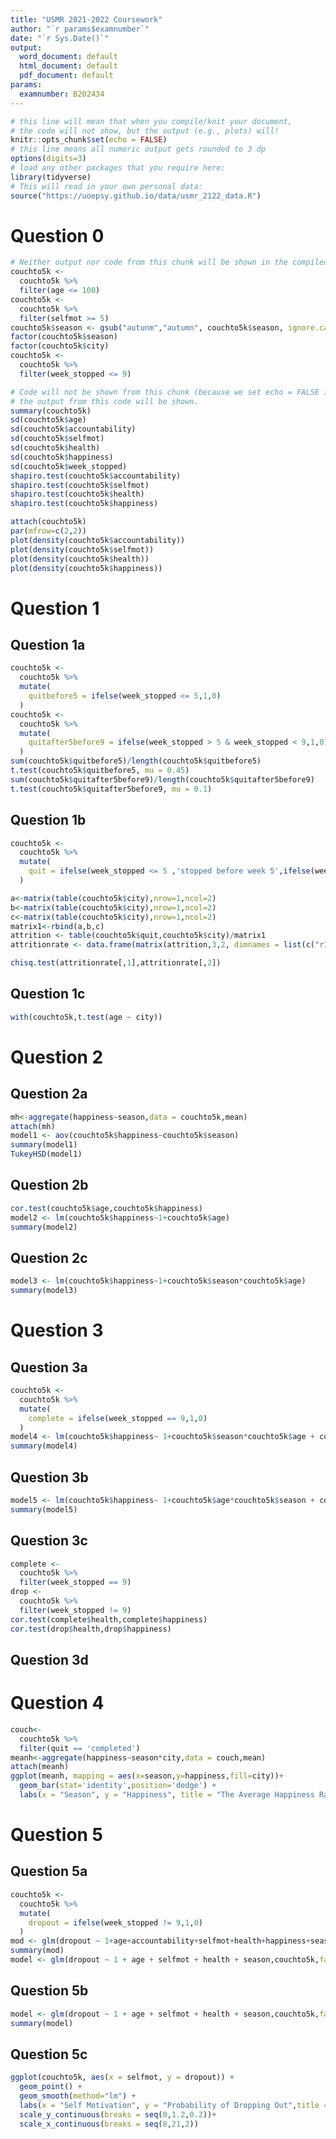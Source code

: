---
title: "USMR 2021-2022 Coursework"
author: "`r params$examnumber`"
date: "`r Sys.Date()`"
output:
  word_document: default
  html_document: default
  pdf_document: default
params:
  examnumber: B202434
---

<!-- We have provided a template below with headings/sub-headings for each question/sub-question. This is just a template. Feel free to add or delete code-chunks if desired.  -->
<!-- Beneath here is some code which will set everything up for you.  Anything that is needed to run your code should be explicitly set up below -->

```{r setup, include=FALSE}
# this line will mean that when you compile/knit your document, 
# the code will not show, but the output (e.g., plots) will!
knitr::opts_chunk$set(echo = FALSE)
# this line means all numeric output gets rounded to 3 dp
options(digits=3)
# load any other packages that you require here:
library(tidyverse)
# This will read in your own personal data:
source("https://uoepsy.github.io/data/usmr_2122_data.R")
```

# Question 0
<!-- If you have run the R code above this point (you can do this now by pressing Ctrl-Shift-Alt-P, or running the chunk above) then your data will be in a dataframe called `couchto5k`. -->


```{r cleaning, include = FALSE}
# Neither output nor code from this chunk will be shown in the compiled document. 
couchto5k <-
  couchto5k %>% 
  filter(age <= 100)
couchto5k <-
  couchto5k %>% 
  filter(selfmot >= 5)
couchto5k$season <- gsub("autunm","autumn", couchto5k$season, ignore.case = T)
factor(couchto5k$season)
factor(couchto5k$city)
couchto5k <-
  couchto5k %>% 
  filter(week_stopped <= 9)

```

```{r descriptives}
# Code will not be shown from this chunk (because we set echo = FALSE in the very first chunk)
# the output from this code will be shown. 
summary(couchto5k)
sd(couchto5k$age)
sd(couchto5k$accountability)
sd(couchto5k$selfmot)
sd(couchto5k$health)
sd(couchto5k$happiness)
sd(couchto5k$week_stopped)
shapiro.test(couchto5k$accountability)
shapiro.test(couchto5k$selfmot)
shapiro.test(couchto5k$health)
shapiro.test(couchto5k$happiness)

attach(couchto5k)
par(mfrow=c(2,2))
plot(density(couchto5k$accountability))
plot(density(couchto5k$selfmot))
plot(density(couchto5k$health))
plot(density(couchto5k$happiness))
```

# Question 1 

## Question 1a

```{r q1a}
couchto5k <-
  couchto5k %>%
  mutate(
    quitbefore5 = ifelse(week_stopped <= 5,1,0)
  )
couchto5k <-
  couchto5k %>%
  mutate(
    quitafter5before9 = ifelse(week_stopped > 5 & week_stopped < 9,1,0)
  )
sum(couchto5k$quitbefore5)/length(couchto5k$quitbefore5)
t.test(couchto5k$quitbefore5, mu = 0.45)
sum(couchto5k$quitafter5before9)/length(couchto5k$quitafter5before9)
t.test(couchto5k$quitafter5before9, mu = 0.1)

```

## Question 1b

```{r q1b}  
couchto5k <-
  couchto5k %>%
  mutate(
    quit = ifelse(week_stopped <= 5 ,'stopped before week 5',ifelse(week_stopped > 5 & week_stopped < 9,'stopped after week 5','completed'))
  )

a<-matrix(table(couchto5k$city),nrow=1,ncol=2)
b<-matrix(table(couchto5k$city),nrow=1,ncol=2)
c<-matrix(table(couchto5k$city),nrow=1,ncol=2)
matrix1<-rbind(a,b,c)
attrition <- table(couchto5k$quit,couchto5k$city)/matrix1
attritionrate <- data.frame(matrix(attrition,3,2, dimnames = list(c("r1", "r2","r3"), c("c1", "c2"))))

chisq.test(attritionrate[,1],attritionrate[,2])

```


## Question 1c

```{r q1c}
with(couchto5k,t.test(age ~ city))

```

# Question 2

## Question 2a

```{r q2a}
mh<-aggregate(happiness~season,data = couchto5k,mean)
attach(mh)
model1 <- aov(couchto5k$happiness~couchto5k$season)
summary(model1)
TukeyHSD(model1)

```

## Question 2b

```{r q2b}
cor.test(couchto5k$age,couchto5k$happiness)
model2 <- lm(couchto5k$happiness~1+couchto5k$age)
summary(model2)

```

## Question 2c

```{r q2c}
model3 <- lm(couchto5k$happiness~1+couchto5k$season*couchto5k$age)
summary(model3)

```

# Question 3

## Question 3a

```{r q3a}
couchto5k <-
  couchto5k %>%
  mutate(
    complete = ifelse(week_stopped == 9,1,0)
  )
model4 <- lm(couchto5k$happiness~ 1+couchto5k$season*couchto5k$age + couchto5k$complete)
summary(model4)

```

## Question 3b

```{r q3b}
model5 <- lm(couchto5k$happiness~ 1+couchto5k$age*couchto5k$season + couchto5k$health)
summary(model5)

```

## Question 3c

```{r q3c}
complete <- 
  couchto5k %>% 
  filter(week_stopped == 9)
drop <- 
  couchto5k %>% 
  filter(week_stopped != 9)
cor.test(complete$health,complete$happiness)
cor.test(drop$health,drop$happiness)
```

## Question 3d


# Question 4

```{r q4}
couch<-
  couchto5k %>% 
  filter(quit == 'completed')
meanh<-aggregate(happiness~season*city,data = couch,mean)
attach(meanh)
ggplot(meanh, mapping = aes(x=season,y=happiness,fill=city))+ 
  geom_bar(stat='identity',position='dodge') +
  labs(x = "Season", y = "Happiness", title = "The Average Happiness Ratings")

```


# Question 5

## Question 5a

```{r q5a}
couchto5k <-
  couchto5k %>%
  mutate(
    dropout = ifelse(week_stopped != 9,1,0)
  )
mod <- glm(dropout ~ 1+age+accountability+selfmot+health+happiness+season+city,couchto5k,family = "binomial")
summary(mod)
model <- glm(dropout ~ 1 + age + selfmot + health + season,couchto5k,family = "binomial")
```

## Question 5b

```{r q5b}
model <- glm(dropout ~ 1 + age + selfmot + health + season,couchto5k,family = "binomial")
summary(model)

```

## Question 5c

```{r q5c}
ggplot(couchto5k, aes(x = selfmot, y = dropout)) +
  geom_point() +
  geom_smooth(method="lm") +
  labs(x = "Self Motivation", y = "Probability of Dropping Out",title = "Self Motivation and Probability of Dropping Out")+
  scale_y_continuous(breaks = seq(0,1.2,0.2))+
  scale_x_continuous(breaks = seq(8,21,2))

```










